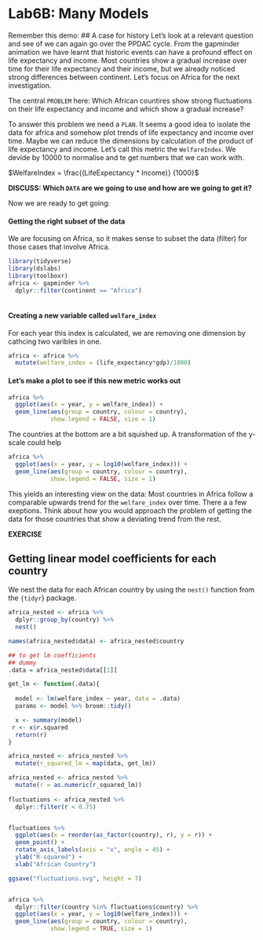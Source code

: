 # Lab6B: Many Models {#lab6bmanymodels} 

Remember this demo:
## A case for history
Let's look at a relevant question and see of we can again go over the 
PPDAC cycle. From the gapminder animation we have learnt that historic events can have a profound effect on life expectancy and income. Most countries show a gradual increase over time for their life expectancy and their income, but we already noticed strong differences between continent. Let's focus on Africa for the next investigation.

The central `PROBLEM` here:
Which African countires show strong fluctuations on their life expectancy and income and which show a gradual increase?

To answer this problem we need a `PLAN`. It seems a good idea to isolate the data for africa and somehow plot trends of life expectancy and income over time. Maybe we can reduce the dimensions by calculation of the product of life expectancy and income. Let's call this metric the `WelfareIndex`. We devide by 10000 to normalise and te get numbers that we can work with. 

$WelfareIndex = \frac{(LifeExpectancy * Income)} {1000}$

**DISCUSS: Which `DATA` are we going to use and how are we going to get it?**

Now we are ready to get going:

#### Getting the right subset of the data
We are focusing on Africa, so it makes sense to subset the data (filter) for those cases that involve Africa. 

```r
library(tidyverse)
library(dslabs)
library(toolboxr)
africa <- gapminder %>%
  dplyr::filter(continent == "Africa")
  
```

#### Creating a new variable called `welfare_index`
For each year this index is calculated, we are removing one dimension by cathcing two varibles in one.
```r
africa <- africa %>%
  mutate(welfare_index = (life_expectancy*gdp)/1000)

```

#### Let's make a plot to see if this new metric works out
```r
africa %>%
  ggplot(aes(x = year, y = welfare_index)) +
  geom_line(aes(group = country, colour = country), 
            show.legend = FALSE, size = 1) 
```

The countries at the bottom are a bit squished up. A transformation of the y-scale could help
```r
africa %>%
  ggplot(aes(x = year, y = log10(welfare_index))) +
  geom_line(aes(group = country, colour = country), 
            show.legend = FALSE, size = 1) 
```

This yields an interesting view on the data: Most countries in Africa follow a comparable upwards trend for the `welfare_index` over time. There a a few exeptions. Think about how you would approach the problem of getting the data for those countries that show a deviating trend from the rest. 

**EXERCISE**

## Getting linear model coefficients for each country
We nest the data for each African country by using the `nest()` function from the `{tidyr`} package.
```r

africa_nested <- africa %>%
  dplyr::group_by(country) %>%
  nest()

names(africa_nested$data) <- africa_nested$country 

## to get lm coefficients
## dummy
.data = africa_nested$data[[1]]

get_lm <- function(.data){
  
  model <- lm(welfare_index ~ year, data = .data)
  params <- model %>% broom::tidy()  

  x <- summary(model) 
 r <- x$r.squared 
  return(r)
}

africa_nested <- africa_nested %>%
  mutate(r_squared_lm = map(data, get_lm))

africa_nested <- africa_nested %>%
  mutate(r = as.numeric(r_squared_lm))
  
fluctuations <- africa_nested %>%
  dplyr::filter(r < 0.75) 


fluctuations %>%
  ggplot(aes(x = reorder(as_factor(country), r), y = r)) +
  geom_point() +
  rotate_axis_labels(axis = "x", angle = 45) + 
  ylab("R-squared") +
  xlab("African Country")

ggsave("fluctuations.svg", height = 7)


africa %>%
  dplyr::filter(country %in% fluctuations$country) %>%
  ggplot(aes(x = year, y = log10(welfare_index))) +
  geom_line(aes(group = country, colour = country), 
            show.legend = TRUE, size = 1) 

```
